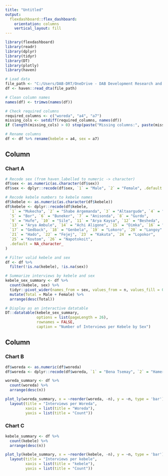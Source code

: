 ---
title: "Untitled"
output: 
  flexdashboard::flex_dashboard:
    orientation: columns
    vertical_layout: fill
---

```{r setup, include=FALSE}
library(flexdashboard)
library(readr)
library(dplyr)
library(tidyr)
library(DT)
library(plotly)
library(haven)
```


```{r}
# Load data
file_path <- "C:/Users/DAB-DRT/OneDrive - DAB Development Research and Training/IFC-LUNA/HFC/CleanedData/MERGED_IFC_LUNA_HOUSEHOLD.dta"
df <- haven::read_dta(file_path)

# Clean column names
names(df) <- trimws(names(df))

# Check required columns
required_columns <- c("woreda", "a4", "a7")
missing_cols <- setdiff(required_columns, names(df))
if (length(missing_cols) > 0) stop(paste("Missing columns:", paste(missing_cols, collapse = ", ")))

# Rename columns
df <- df %>% rename(kebele = a4, sex = a7)

```


Column {data-width=200}
-----------------------------------------------------------------------

### Chart A

```{r}
# Recode sex (from haven_labelled to numeric -> character)
df$sex <- as.numeric(as.character(df$sex))
df$sex <- dplyr::recode(df$sex, `1` = "Male", `2` = "Female", .default = NA_character_)

# Recode kebele numbers to kebele names
df$kebele <- as.numeric(as.character(df$kebele))
df$kebele <- dplyr::recode(df$kebele,
  `1` = "Mukecha", `2` = "Shabe Argemanda", `3` = "Altaargude", `4` = "Luka",
  `5` = "Bor", `6` = "Buneker", `7` = "Anisonda", `8` = "Gurdo",
  `9` = "Hufe", `10` = "Sile", `11` = "Arya Kaysa", `12` = "Besheda",
  `13` = "Arya Ambule", `14` = "Achi Aligone", `15` = "Dimka", `16` = "Agudea",
  `17` = "Gedback", `18` = "Genbela", `19` = "Lokoro", `20` = "Langoy",
  `21` = "Hado", `22` = "Fejej", `23` = "Kakuta", `24` = "Lopokor",
  `25` = "Koutom", `26` = "Napotokoit",
  .default = NA_character_
)

# Filter valid kebele and sex
df <- df %>%
  filter(!is.na(kebele), !is.na(sex))

# Summarize interviews by kebele and sex
kebele_sex_summary <- df %>%
  count(kebele, sex) %>%
  tidyr::pivot_wider(names_from = sex, values_from = n, values_fill = 0) %>%
  mutate(Total = Male + Female) %>%
  arrange(desc(Total))

# Display as an interactive datatable
DT::datatable(kebele_sex_summary,
              options = list(pageLength = 26),
              rownames = FALSE,
              caption = "Number of Interviews per Kebele by Sex")

```

Column {data-width=350}
-----------------------------------------------------------------------

### Chart B

```{r}
df$woreda <- as.numeric(df$woreda)
df$woreda <- dplyr::recode(df$woreda, `1` = "Bena Tsemay", `2` = "Hamer", `3` = "Dasenech", `4` = "Nyangatom", .default = NA_character_)

woreda_summary <- df %>%
  count(woreda) %>%
  arrange(desc(n))

plot_ly(woreda_summary, x = ~reorder(woreda, -n), y = ~n, type = 'bar') %>%
  layout(title = "Interviews per Woreda",
         xaxis = list(title = "Woreda"),
         yaxis = list(title = "Count"))
```

### Chart C

```{r}
kebele_summary <- df %>%
  count(kebele) %>%
  arrange(desc(n))

plot_ly(kebele_summary, x = ~reorder(kebele, -n), y = ~n, type = 'bar') %>%
  layout(title = "Interviews per kebele",
         xaxis = list(title = "kebele"),
         yaxis = list(title = "Count"))
```

